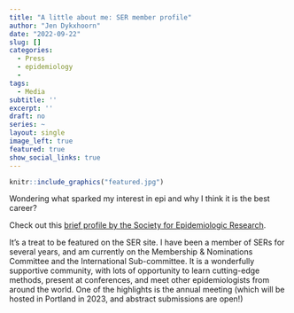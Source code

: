 ```yaml
---
title: "A little about me: SER member profile"
author: "Jen Dykxhoorn"
date: "2022-09-22"
slug: []
categories:
  - Press
  - epidemiology
  - 
tags:
  - Media
subtitle: ''
excerpt: ''
draft: no
series: ~
layout: single
image_left: true
featured: true
show_social_links: true
---
```

```r
knitr::include_graphics("featured.jpg")
```

Wondering what sparked my interest in epi and why I think it is the best career? 

Check out this [brief profile by the Society for Epidemiologic Research](https://epiresearch.org/2022/10/25/member-insight-jennifer-dykxhoorn/). 

It's a treat to be featured on the SER site. I have been a member of SERs for several years, and am currently on the Membership & Nominations Committee and the International Sub-committee. It is a wonderfully supportive community, with lots of opportunity to learn cutting-edge methods, present at conferences, and meet other epidemiologists from around the world. One of the highlights is the annual meeting (which will be hosted in Portland in 2023, and abstract submissions are open!)




